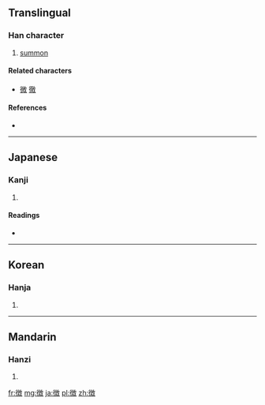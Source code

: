 {{also|征|徵|微}}
==Translingual==
{{ja-forms|徴|[[征]]|[[徵]]}}

===Han character===
{{Han char|rn=60|rad=彳|as=11|sn=14|four=|canj=竹人山土大 (HOUGK), X竹人山土 (XHOUG)}}

# [[summon]]

====Related characters====
* [[微]] [[徹]] <!-- Other 彳 + X + 攵 -->

====References====
* {{Han ref|kx=0370.401|dkj=10238|dj=0697.250|hdz=20840.070|uh=5FB4|ud=24500}}

----

==Japanese==

===Kanji===
{{ja-kanji|grade=c|rs=彳11}}

# {{defn|lang=ja|sort=彳11}}

====Readings====
* {{ja-readings|on=[[ちょう]] (chō), [[ち]] (chi)|kun=[[しるし]] (shirushi), [[めす]] (mesu)}}

----

==Korean==

===Hanja===
{{ko-hanja|hangeul=[[징]], [[치]]|eumhun=|rv=jing, chi|mr=ching, ch'i|y=cing, chi}}

# {{defn|lang=ko|sort=彳11}}

----

==Mandarin==

===Hanzi===
{{cmn-hanzi|pin=[[zhēng]] ([[zheng1]]), [[zhǐ]] ([[zhi3]])|wg=cheng<sup>1</sup>, chih<sup>3</sup>}}

# {{defn|lang=cmn|sort=彳11}}

[[fr:徴]]
[[mg:徴]]
[[ja:徴]]
[[pl:徴]]
[[zh:徴]]